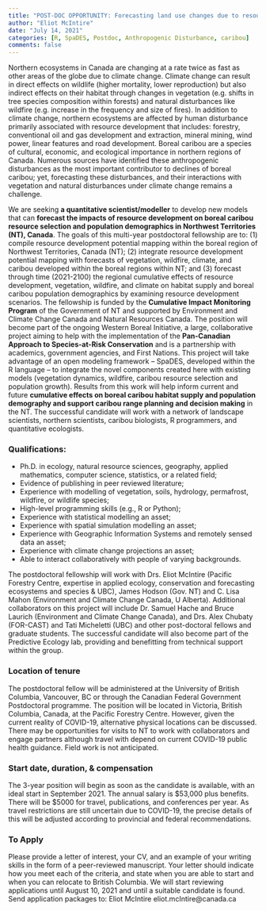 ```yaml
---
title: "POST-DOC OPPORTUNITY: Forecasting land use changes due to resource development to improve boreal caribou conservation"
author: "Eliot McIntire"
date: "July 14, 2021"
categories: [R, SpaDES, Postdoc, Anthropogenic Disturbance, caribou]
comments: false
---
```

Northern ecosystems in Canada are changing at a rate twice as fast as other areas of the globe due to climate change. Climate change can result in direct effects on wildlife (higher mortality, lower reproduction) but also indirect effects on their habitat through changes in vegetation (e.g. shifts in tree species composition within forests) and natural disturbances like wildfire (e.g. increase in the frequency and size of fires). In addition to climate change, northern ecosystems are affected by human disturbance primarily associated with resource development that includes:  forestry, conventional oil and gas development and extraction, mineral mining, wind power, linear features and road development. Boreal caribou are a species of cultural, economic, and ecological importance in northern regions of Canada. Numerous sources have identified these anthropogenic disturbances as the most important contributor to declines of boreal caribou; yet, forecasting these disturbances, and their interactions with vegetation and natural disturbances under climate change remains a challenge. 

We are seeking **a quantitative scientist/modeller** to develop new models that can **forecast the impacts of resource development on boreal caribou resource selection and population demographics in Northwest Territories (NT), Canada**. The goals of this multi-year postdoctoral fellowship are to: (1) compile resource development potential mapping within the boreal region of Northwest Territories, Canada (NT); (2) integrate resource development potential mapping with forecasts of vegetation, wildfire, climate, and caribou developed within the boreal regions within NT; and (3) forecast through time (2021-2100) the regional cumulative effects of resource development, vegetation, wildfire, and climate on habitat supply and boreal caribou population demographics by examining resource development scenarios.
The fellowship is funded by the **Cumulative Impact Monitoring Program** of the Government of NT and supported by Environment and Climate Change Canada and Natural Resources Canada. The position will become part of the ongoing Western Boreal Initiative, a large, collaborative project aiming to help with the implementation of the **Pan-Canadian Approach to Species-at-Risk Conservation** and is a partnership with academics, government agencies, and First Nations. This project will take advantage of an open modeling framework -- SpaDES, developed within the R language -- to integrate the novel components created here with existing models (vegetation dynamics, wildfire, caribou resource selection and population growth). Results from this work will help inform current and future **cumulative effects on boreal caribou habitat supply and population demography and support caribou range planning and decision making** in the NT. The successful candidate will work with a network of landscape scientists, northern scientists, caribou biologists, R programmers, and quantitative ecologists. 

### Qualifications:

- Ph.D. in ecology, natural resource sciences, geography, applied mathematics, computer science, statistics, or a related field;
- Evidence of publishing in peer reviewed literature;
- Experience with modelling of vegetation, soils, hydrology, permafrost, wildfire, or wildlife species;
- High-level programming skills (e.g., R or Python); 
- Experience with statistical modelling an asset; 
- Experience with spatial simulation modelling an asset; 
- Experience with Geographic Information Systems and remotely sensed data an asset;
- Experience with climate change projections an asset;
- Able to interact collaboratively with people of varying backgrounds.

The postdoctoral fellowship will work with Drs. Eliot McIntire (Pacific Forestry Centre, expertise in applied ecology, conservation and forecasting ecosystems and species & UBC), James Hodson (Gov. NT) and C. Lisa Mahon (Environment and Climate Change Canada, U Alberta). Additional collaborators on this project will include Dr. Samuel Hache and Bruce Laurich (Environment and Climate Change Canada), and Drs. Alex Chubaty (FOR-CAST) and Tati Micheletti (UBC) and other post-doctoral fellows and graduate students. The successful candidate will also become part of the Predictive Ecology lab, providing and benefitting from technical support within the group. 

### Location of tenure

The postdoctoral fellow will be administered at the University of British Columbia, Vancouver, BC or through the Canadian Federal Government Postdoctoral programme. The position will be located in Victoria, British Columbia, Canada, at the Pacific Forestry Centre. However, given the current reality of COVID-19, alternative physical locations can be discussed. There may be opportunities for visits to NT to work with collaborators and engage partners although travel with depend on current COVID-19 public health guidance. Field work is not anticipated. 

### Start date, duration, & compensation

The 3-year position will begin as soon as the candidate is available, with an ideal start in September 2021. The annual salary is $53,000 plus benefits. There will be $5000 for travel, publications, and conferences per year. As travel restrictions are still uncertain due to COVID-19, the precise details of this will be adjusted according to provincial and federal recommendations.

### To Apply

Please provide a letter of interest, your CV, and an example of your writing skills in the form of a peer-reviewed manuscript. Your letter should indicate how you meet each of the criteria, and state when you are able to start and when you can relocate to British Columbia. We will start reviewing applications until August 10, 2021 and until a suitable candidate is found. Send application packages to:
Eliot McIntire eliot.mcIntire@canada.ca 
